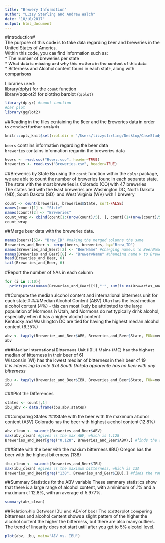 ```yaml
---
title: "Brewery Information"
author: "Lizzy Sterling and Andrew Walch"
date: "10/10/2017"
output: html_document
---
```

#Introduction#  
The purpose of this code is to take data regarding beer and breweries in the United States of America.  
Within this code, you can find information such as:  
* The number of breweries per state  
* What data is missing and why this matters in the context of this data  
* Bitterness and Alcohol content found in each state, along with comparisons

Libraries used:  
library(dplyr) for the `count` function  
library(ggplot2) for plotting barplot (`ggplot`)
```r
library(dplyr) #count function
#bar plot
library(ggplot2)
```

##Reading in the files containing the Beer and the Breweries data in order to conduct further analysis
```r
knitr::opts_knit$set(root.dir = '/Users/lizzysterling/Desktop/CaseStudy1')
```
`beers` contains information regarding the beer data  
`breweries` contains information regardin the breweries data
```r
beers <- read.csv("Beers.csv", header=TRUE)
breweries <- read.csv("Breweries.csv", header=TRUE)
```
##Breweries by State
By using the `count` function within the `dplyr` package, we are able to count the number of breweries found in each separate state.  
The state with the most breweries is Colorado (CO) with 47 breweries  
The states tied with the least breweries are Washington DC, North Dakota (ND), South Dakota (SD), and West Virginia (WV) with 1 brewery
```r
count <- count(breweries, breweries$State, sort=FALSE)
names(count)[1] <- "State"
names(count)[2] <- "Breweries"
count_wrap <- cbind(count[1:(nrow(count)/5), ], count[(1+(nrow(count)/5)):(10+(nrow(count)/5)), ], count[(11+(nrow(count)/5)):(20+(nrow(count)/5)),], count[(21+(nrow(count)/5)):(30+(nrow(count)/5)),], count[(31+(nrow(count)/5)):(40+(nrow(count)/5)),])
count_wrap 
```
##Merge beer data with the breweries data.
```r
names(beers)[5]<- "Brew_ID" #making the merged columns the same
Breweries_and_Beer <- merge(beers, breweries, by="Brew_ID")
names(Breweries_and_Beer)[2] <- "BeerName" #changing name.x to BeerName
names(Breweries_and_Beer)[8] <- "BreweryName" #changing name.y to BreweryName
head(Breweries_and_Beer, 6)
tail(Breweries_and_Beer, 6)
```
#Report the number of NAs in each column
```r
for (i in 1:10){
  print(paste(names(Breweries_and_Beer)[i],":", sum(is.na(Breweries_and_Beer[,i]))))}
```
##Compute the median alcohol content and international bitterness unit for each state.#
###Median Alcohol Content (ABV)
Utah has the least median alcohol content (4%) - this can most likely be attributed to the large population of Mormons in Utah, and Mormons do not typically drink alcohol, especially when it has a higher alcohol content  
Kentucky and Washington DC are tied for having the highest median alcohol content (6.25%)
```r
abv <- tapply(Breweries_and_Beer$ABV, Breweries_and_Beer$State, FUN=median, na.rm=TRUE)
abv
```
###Median International Bitterness Unit (IBU)
Maine (ME) has the highest median of bitterness in their beer of 61  
Wisconsin (WI) has the lowest median of bitterness in their beer of 19  
*It is interesting to note that South Dakota apparently has no beer with any bitterness*
```r
ibu <- tapply(Breweries_and_Beer$IBU, Breweries_and_Beer$State, FUN=median, na.rm=TRUE)
ibu
```
###Plot the Differences
```r
states <- count[,1]
ibu_abv <- data.frame(ibu,abv,states)
```
##Comparing States
###State with the beer with the maximum alcohol content (ABV)
Colorado has the beer with highest alcohol content (12.8%)
```r
abv_clean <- na.omit(Breweries_and_Beer$ABV)
max(abv_clean) #gives us the max ABV, which is 0.128
Breweries_and_Beer[grep("0.128", Breweries_and_Beer$ABV),] #finds the row with the highest alcohol content (.128)
```
###State with the beer with the maxium bitterness (IBU)
Oregon has the beer with the highest bitterness (138)
```r
ibu_clean <- na.omit(Breweries_and_Beer$IBU)
max(ibu_clean) #gives us the maximum bitterness, which is 138
Breweries_and_Beer[grep("138", Breweries_and_Beer$IBU),] #finds the row with the highest bitterness (138)
```
##Summary Statistics for the ABV variable
These summary statistics show that there is a large range of alcohol content, with a minimum of .1% and a maximum of 12.8%, with an average of 5.977%. 
```r
summary(abv_clean)
```
##Relationship Between IBU and ABV of beer
The scatterplot comparing bitterness and alcohol content shows a slight pattern of the higher the alcohol content the higher the bitterness, but there are also many outliers.  
The trend of linearity does not start until after you get to 5% alcohol level.
```r
plot(abv, ibu, main="ABV vs. IBU")
```

